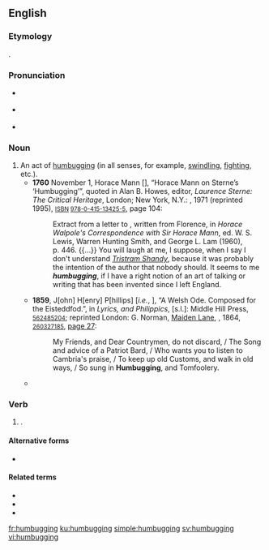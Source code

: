 ==English==

===Etymology===
{{suffix|en|humbug|ing}}.

===Pronunciation===
* {{a|RP}} {{IPA|/ˈhʌmbʌɡɪŋ/|lang=en}}
* {{a|GA}} {{IPA|/ˈhəmˌbəɡɪŋ/|lang=en}}
* {{hyphenation|hum|bug|ging|lang=en}}

===Noun===
{{en-noun|?}}

# An act of [[humbug#Verb|humbugging]] (in all senses, for example, [[swindling#Noun|swindling]], [[fighting#Noun|fighting]], etc.).
#* '''1760''' November 1, Horace Mann &#91;{{w|Sir Horace Mann, 1st Baronet}}&#93;, “Horace Mann on Sterne’s ‘Humbugging’”, quoted in Alan B. Howes, editor, ''Laurence Sterne: The Critical Heritage'', London; New York, N.Y.: {{w|Routledge}}, 1971 (reprinted 1995), <small>[[w:International Standard Book Number|ISBN]] [[Special:BookSources/9780415134255|978-0-415-13425-5]]</small>, page 104:
#*: Extract from a letter to {{w|Horace Walpole}}, written from Florence, in ''Horace Walpole's Correspondence with Sir Horace Mann'', ed. W. S. Lewis, Warren Hunting Smith, and George L. Lam (1960), p.&nbsp;446. {{...}} You will laugh at me, I suppose, when I say I don't understand ''[[w:The Life and Opinions of Tristram Shandy, Gentleman|Tristram Shandy]]'', because it was probably the intention of the author that nobody should. It seems to me '''''humbugging''''', if I have a right notion of an art of talking or writing that has been invented since I left England.
#* '''1859''', J[ohn] H[enry] P[hillips] [''i.e.'', {{w|John Scourfield}}], “A Welsh Ode. Composed for the Eisteddfod.”, in ''Lyrics, and Philippics'', [s.l.]: Middle Hill Press, <small>{{w|OCLC}} [http://www.worldcat.org/oclc/562485204 562485204]</small>; reprinted London: G. Norman, [[w:Maiden Lane, Covent Garden|Maiden Lane]], {{w|Covent Garden}}, 1864, <small>{{w|OCLC}} [http://www.worldcat.org/oclc/260327185 260327185]</small>, [https://books.google.com/books?id=0NMIAAAAQAAJ&pg=PA27 page 27]:
#*: My Friends, and Dear Countrymen, do not discard, / The Song and advice of a Patriot Bard, / Who wants you to listen to Cambria's praise, / To keep up old Customs, and walk in old ways, / So sung in '''Humbugging''', and Tomfoolery.
#* {{quote-book|author=R. Lincoln Keiser|title=The Vice Lords: Warriors of the Streets|series=Illinois Collection|location=New York, N.Y.|publisher=[[w:Holt McDougal|Holt, Rinehart and Winston]]|year=1979|page=50|oclc=809723318|passage=Vice Lords call fighting '''humbugging''', and robbing hustling. '''Humbugging''' is further subdivided: fighting between rival clubs is gangbanging, fighting between individuals is '''humbugging''', and fighting which results when a group of club members goes out to jump on anyone they can find is wolf packing.}}

===Verb===
{{head|en|present participle}}

# {{present participle of|humbug|lang=en|nocat=1}}.

====Alternative forms====
* {{l|en|humbuging}} {{qualifier|rare}}

====Related terms====
* {{l|en|humbug}}
* {{l|en|humbugger}}
* {{l|en|humbuggery}}

[[fr:humbugging]]
[[ku:humbugging]]
[[simple:humbugging]]
[[sv:humbugging]]
[[vi:humbugging]]